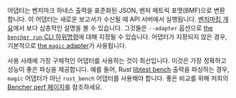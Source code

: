 어댑터는 벤치마크 하네스 출력을 표준화된 JSON, 벤처 메트릭 포맷(BMF)으로 변환합니다.
이 어댑터는 새로운 보고서가 수신될 때 API 서버에서 실행됩니다.
[벤치마킹 개요][벤치마킹 개요]에서 보다 심층적인 설명을 볼 수 있습니다.
그것들은 `--adapter` 옵션으로 [the `bencher run` CLI 하위명령][bencher run]에 대해 지정될 수 있습니다.
어댑터가 지정되지 않은 경우, 기본적으로 [the `magic` adapter][magic adapter]가 사용됩니다.

사용 사례에 가장 구체적인 어댑터를 사용하는 것이 최선입니다.
이것은 가장 정확하고 성능이 좋은 파싱을 제공합니다.
예를 들어, Rust [libtest bench][rust libtest] 출력을 파싱하는 경우,
`magic` 어댑터가 아닌 `rust_bench` 어댑터를 사용해야 합니다.
좋은 비교를 위해 저희의
[Bencher perf 페이지][perf 페이지]를 참조하세요.

[rust libtest]: https://doc.rust-lang.org/rustc/tests/index.html#benchmarks
[perf 페이지]: https://bencher.dev/perf/bencher?key=true&measures=4358146b-b647-4869-9d24-bd22bb0c49b5&tab=benchmarks&testbeds=0d991aac-b241-493a-8b0f-8d41419455d2&branches=619d15ed-0fbd-4ccb-86cb-fddf3124da29&benchmarks=3525f177-fc8f-4a92-bd2f-dda7c4e15699%2C1db23e93-f909-40aa-bf42-838cc7ae05f5&start_time=1688083200000&reports_per_page=4&branches_per_page=8&testbeds_per_page=8&benchmarks_per_page=8&reports_page=1&branches_page=1&testbeds_page=1&benchmarks_page=1&end_time=1704067200000&clear=true

[벤치마킹 개요]: /ko/docs/explanation/benchmarking/
[bencher run]: /ko/docs/explanation/bencher-run/

[magic adapter]: #-매직-기본